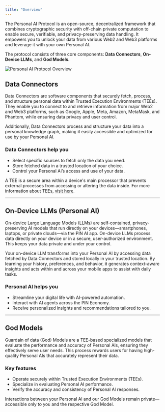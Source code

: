 ```yaml
---
title: "Overview"
---
```


The Personal AI Protocol is an open-source, decentralized framework that combines cryptographic security with off-chain private computation to enable secure, verifiable, and privacy-preserving data handling. It empowers you to unlock your data from various Web2 and Web3 platforms and leverage it with your own Personal AI.

The protocol consists of three core components: **Data Connectors**, **On-Device LLMs**, and **God Models.** 
<div style={{ textAlign: 'center', margin: '20px 0' }}>
    <img src="/images/Doc-Personal-AI-Protocol.png" alt="Personal AI Protocol Overview" style={{ maxWidth: '100%', height: 'auto' }} />
</div>


## Data Connectors

Data Connectors are software components that securely fetch, process, and structure personal data within Trusted Execution Environments (TEEs). They enable you to connect to and retrieve information from major Web2 and Web3 platforms, such as Google, Apple, Meta, Amazon, MetaMask, and Phantom, while ensuring data privacy and user control.

Additionally, Data Connectors process and structure your data into a personal knowledge graph, making it easily accessible and optimized for use by your Personal AI.

### Data Connectors help you
- Select specific sources to fetch only the data you need.
- Store fetched data in a trusted location of your choice.
- Control your Personal AI’s access and use of your data.

<Info>A TEE is a secure area within a device's main processor that prevents external processes from accessing or altering the data inside. For more information about TEEs, <a href="/Infrastructure/TEE-Nodes">visit here</a>.</Info>
***
## On-Device LLMs (Personal AI)

On-device Large Language Models (LLMs) are self-contained, privacy-preserving AI models that run directly on your devices—smartphones, laptops, or private clouds—via the PIN AI app. On-device LLMs process data directly on your device or in a secure, user-authorized environment. This keeps your data private and under your control.

Your on-device LLM transforms into your Personal AI by accessing data fetched by Data Connectors and stored locally in your trusted location. By learning your history, preferences, and behavior, it generates context-aware insights and acts within and across your mobile apps to assist with daily tasks.

### Personal AI helps you
- Streamline your digital life with AI-powered automation.
- Interact with AI agents across the PIN Economy. 
- Receive personalized insights and recommendations tailored to you.
***
## God Models

Guardain of data (God) Models are a TEE-based specialized models that evaluate the performance and accuracy of Personal AIs, ensuring they effectively serve user needs. This process rewards users for having high-quality Personal AIs that accurately represent their data.

### Key features
- Operate securely within Trusted Execution Environments (TEEs).
- Specialize in evaluating Personal AI performance.
- Verify the accuracy and consistency of Personal AI responses.

<Info>Interactions between your Personal AI and our God Models remain private—accessible only to you and the respective God Model.</Info>